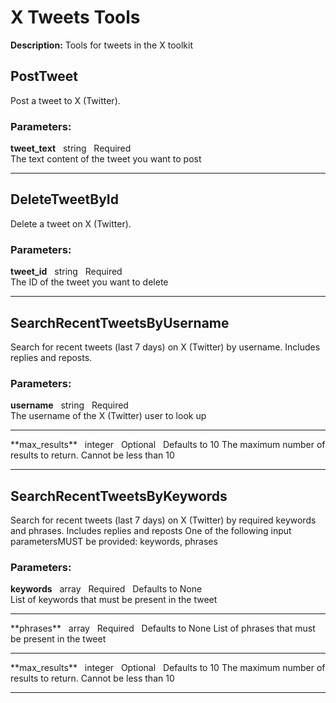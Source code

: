 # X Tweets Tools

**Description:** Tools for tweets in the X toolkit

## PostTweet

Post a tweet to X (Twitter).

### **Parameters:**

**tweet_text**&nbsp;&nbsp;&nbsp;<span className="tool-param-type">string</span>&nbsp;&nbsp;&nbsp;<span className="tool-param-required">Required</span>&nbsp;&nbsp;&nbsp;  
The text content of the tweet you want to post

---

## DeleteTweetById

Delete a tweet on X (Twitter).

### **Parameters:**

**tweet_id**&nbsp;&nbsp;&nbsp;<span className="tool-param-type">string</span>&nbsp;&nbsp;&nbsp;<span className="tool-param-required">Required</span>&nbsp;&nbsp;&nbsp;  
The ID of the tweet you want to delete

---

## SearchRecentTweetsByUsername

Search for recent tweets (last 7 days) on X (Twitter) by username. Includes replies and reposts.

### **Parameters:**

**username**&nbsp;&nbsp;&nbsp;<span className="tool-param-type">string</span>&nbsp;&nbsp;&nbsp;<span className="tool-param-required">Required</span>&nbsp;&nbsp;&nbsp;  
The username of the X (Twitter) user to look up
<hr style={{borderTop: '0.5px solid #888', margin: '10px 0'}} />
**max_results**&nbsp;&nbsp;&nbsp;<span className="tool-param-type">integer</span>&nbsp;&nbsp;&nbsp;<span className="tool-param-optional">Optional</span>&nbsp;&nbsp;&nbsp;<span className="tool-param-default">Defaults to 10</span>  
The maximum number of results to return. Cannot be less than 10

---

## SearchRecentTweetsByKeywords

Search for recent tweets (last 7 days) on X (Twitter) by required keywords and phrases. Includes replies and reposts
One of the following input parametersMUST be provided: keywords, phrases

### **Parameters:**

**keywords**&nbsp;&nbsp;&nbsp;<span className="tool-param-type">array</span>&nbsp;&nbsp;&nbsp;<span className="tool-param-required">Required</span>&nbsp;&nbsp;&nbsp;<span className="tool-param-default">Defaults to None</span>  
List of keywords that must be present in the tweet
<hr style={{borderTop: '0.5px solid #888', margin: '10px 0'}} />
**phrases**&nbsp;&nbsp;&nbsp;<span className="tool-param-type">array</span>&nbsp;&nbsp;&nbsp;<span className="tool-param-required">Required</span>&nbsp;&nbsp;&nbsp;<span className="tool-param-default">Defaults to None</span>  
List of phrases that must be present in the tweet
<hr style={{borderTop: '0.5px solid #888', margin: '10px 0'}} />
**max_results**&nbsp;&nbsp;&nbsp;<span className="tool-param-type">integer</span>&nbsp;&nbsp;&nbsp;<span className="tool-param-optional">Optional</span>&nbsp;&nbsp;&nbsp;<span className="tool-param-default">Defaults to 10</span>  
The maximum number of results to return. Cannot be less than 10

---

